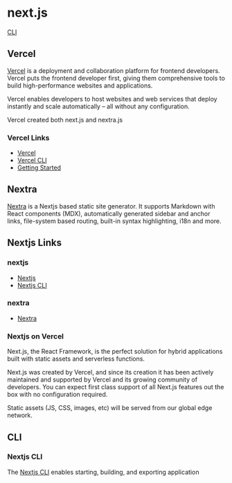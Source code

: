 # next.js

[CLI](#cli)

## Vercel

[Vercel](https://vercel.com/docs) is a deployment and collaboration platform for frontend developers. ​Vercel puts the frontend developer first, giving them comprehensive tools to build high-performance websites and applications.

Vercel enables developers to host websites and web services that deploy instantly and scale automatically – all without any configuration.

Vercel created both next.js and nextra.js

### Vercel Links

- [Vercel](https://vercel.com/docs)
- [Vercel CLI](https://vercel.com/docs/cli?query=cli#commands/dns/extended-usage)
- [Getting Started](https://nextjs.org/docs/getting-started)



## Nextra

[Nextra](https://nextra.vercel.app) is a Nextjs based static site generator. It supports Markdown with React components (MDX), automatically generated sidebar and anchor links, file-system based routing, built-in syntax highlighting, i18n and more.

## Nextjs Links

### nextjs

- [Nextjs](https://nextjs.org)
- [Nextjs CLI](https://nextjs.org/docs/api-reference/cli)

### nextra

- [Nextra](https://nextra.vercel.app)

### Nextjs on Vercel

Next.js, the React Framework, is the perfect solution for hybrid applications built with static assets and serverless functions.

Next.js was created by Vercel, and since its creation it has been actively maintained and supported by Vercel and its growing community of developers. You can expect first class support of all Next.js features out the box with no configuration required.

Static assets (JS, CSS, images, etc) will be served from our global edge network.

## CLI

### Nextjs CLI

The [Nextjs CLI](https://nextjs.org/docs/api-reference/cli) enables starting, building, and exporting application